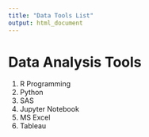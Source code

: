 ```yaml
---
title: "Data Tools List"
output: html_document
---
```


# Data Analysis Tools

1. R Programming
2. Python
3. SAS
4. Jupyter Notebook
5. MS Excel
6. Tableau